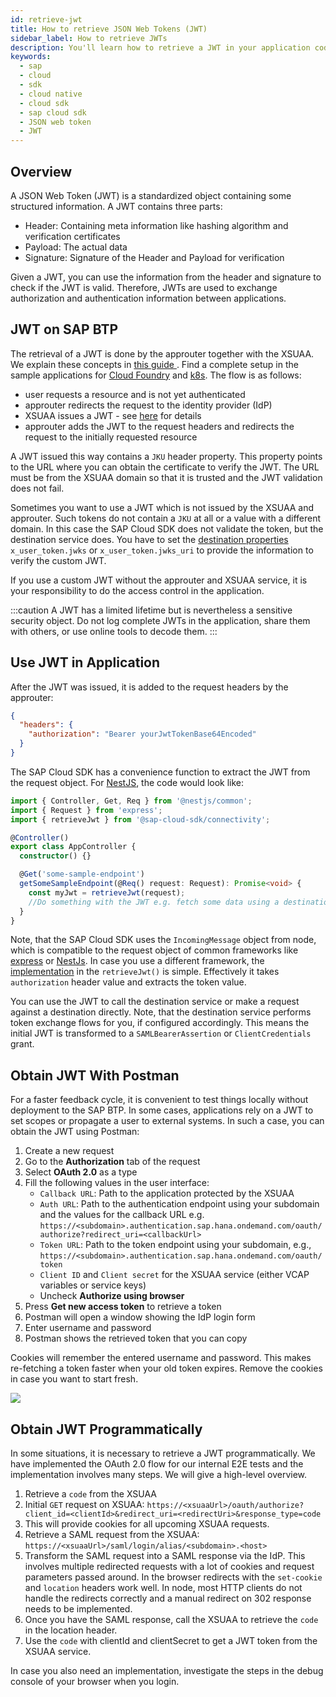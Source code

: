 ```yaml
---
id: retrieve-jwt
title: How to retrieve JSON Web Tokens (JWT)
sidebar_label: How to retrieve JWTs
description: You'll learn how to retrieve a JWT in your application code as well as locally using tools like Postman.
keywords:
  - sap
  - cloud
  - sdk
  - cloud native
  - cloud sdk
  - sap cloud sdk
  - JSON web token
  - JWT
---
```


## Overview

A JSON Web Token (JWT) is a standardized object containing some structured information.
A JWT contains three parts:

- Header: Containing meta information like hashing algorithm and verification certificates
- Payload: The actual data
- Signature: Signature of the Header and Payload for verification

Given a JWT, you can use the information from the header and signature to check if the JWT is valid.
Therefore, JWTs are used to exchange authorization and authentication information between applications.

## JWT on SAP BTP

The retrieval of a JWT is done by the approuter together with the XSUAA.
We explain these concepts in [this guide ](https://sap.github.io/cloud-sdk/docs/js/guides/how-to-use-the-approuter).
Find a complete setup in the sample applications for [Cloud Foundry](https://github.com/SAP-samples/cloud-sdk-js/tree/main/samples/cf-sample-application) and [k8s](https://github.com/SAP-samples/cloud-sdk-js/tree/main/samples/k8s-sample-application).
The flow is as follows:

- user requests a resource and is not yet authenticated
- approuter redirects the request to the identity provider (IdP)
- XSUAA issues a JWT - see [here](#obtain-jwt-programmatically) for details
- approuter adds the JWT to the request headers and redirects the request to the initially requested resource

A JWT issued this way contains a `JKU` header property.
This property points to the URL where you can obtain the certificate to verify the JWT.
The URL must be from the XSUAA domain so that it is trusted and the JWT validation does not fail.

Sometimes you want to use a JWT which is not issued by the XSUAA and approuter.
Such tokens do not contain a `JKU` at all or a value with a different domain.
In this case the SAP Cloud SDK does not validate the token, but the destination service does.
You have to set the [destination properties](https://help.sap.com/docs/CP_CONNECTIVITY/cca91383641e40ffbe03bdc78f00f681/283cd2d1c72147a18c69daf681650f07.html) `x_user_token.jwks` or `x_user_token.jwks_uri` to provide the information to verify the custom JWT.

If you use a custom JWT without the approuter and XSUAA service, it is your responsibility to do the access control in the application.

:::caution
A JWT has a limited lifetime but is nevertheless a sensitive security object.
Do not log complete JWTs in the application, share them with others, or use online tools to decode them.
:::

## Use JWT in Application

After the JWT was issued, it is added to the request headers by the approuter:

```json
{
  "headers": {
    "authorization": "Bearer yourJwtTokenBase64Encoded"
  }
}
```

The SAP Cloud SDK has a convenience function to extract the JWT from the request object.
For [NestJS](https://nestjs.com/), the code would look like:

```ts
import { Controller, Get, Req } from '@nestjs/common';
import { Request } from 'express';
import { retrieveJwt } from '@sap-cloud-sdk/connectivity';

@Controller()
export class AppController {
  constructor() {}

  @Get('some-sample-endpoint')
  getSomeSampleEndpoint(@Req() request: Request): Promise<void> {
    const myJwt = retrieveJwt(request);
    //Do something with the JWT e.g. fetch some data using a destination
  }
}
```

Note, that the SAP Cloud SDK uses the `IncomingMessage` object from node, which is compatible to the request object of common frameworks like [express](https://expressjs.com/) or [NestJs](https://nestjs.com/).
In case you use a different framework, the [implementation](https://github.com/SAP/cloud-sdk-js/blob/6e3453e50a061d3ea2dbd9ac6a40232e624f348f/packages/connectivity/src/scp-cf/jwt.ts#L45-L63) in the `retrieveJwt()` is simple.
Effectively it takes `authorization` header value and extracts the token value.

You can use the JWT to call the destination service or make a request against a destination directly.
Note, that the destination service performs token exchange flows for you, if configured accordingly.
This means the initial JWT is transformed to a `SAMLBearerAssertion` or `ClientCredentials` grant.

## Obtain JWT With Postman

For a faster feedback cycle, it is convenient to test things locally without deployment to the SAP BTP.
In some cases, applications rely on a JWT to set scopes or propagate a user to external systems.
In such a case, you can obtain the JWT using Postman:

1. Create a new request
2. Go to the **Authorization** tab of the request
3. Select **OAuth 2.0** as a type
4. Fill the following values in the user interface:
   - `Callback URL`: Path to the application protected by the XSUAA
   - `Auth URL`: Path to the authentication endpoint using your subdomain and the values for the callback URL e.g. `https://<subdomain>.authentication.sap.hana.ondemand.com/oauth/authorize?redirect_uri=<callbackUrl>`
   - `Token URL`: Path to the token endpoint using your subdomain, e.g., `https://<subdomain>.authentication.sap.hana.ondemand.com/oauth/token`
   - `Client ID` and `Client secret` for the XSUAA service (either VCAP variables or service keys)
   - Uncheck **Authorize using browser**
5. Press **Get new access token** to retrieve a token
6. Postman will open a window showing the IdP login form
7. Enter username and password
8. Postman shows the retrieved token that you can copy

Cookies will remember the entered username and password.
This makes re-fetching a token faster when your old token expires.
Remove the cookies in case you want to start fresh.

![](../img/postman-oauth-token.png)

## Obtain JWT Programmatically

In some situations, it is necessary to retrieve a JWT programmatically.
We have implemented the OAuth 2.0 flow for our internal E2E tests and the implementation involves many steps.
We will give a high-level overview.

1. Retrieve a `code` from the XSUAA
2. Initial `GET` request on XSUAA: `https://<xsuaaUrl>/oauth/authorize?client_id=<clientId>&redirect_uri=<redirectUri>&response_type=code`
3. This will provide cookies for all upcoming XSUAA requests.
4. Retrieve a SAML request from the XSUAA: `https://<xsuaaUrl>/saml/login/alias/<subdomain>.<host>`
5. Transform the SAML request into a SAML response via the IdP.
   This involves multiple redirected requests with a lot of cookies and request parameters passed around.
   In the browser redirects with the `set-cookie` and `location` headers work well.
   In node, most HTTP clients do not handle the redirects correctly and a manual redirect on 302 response needs to be implemented.
6. Once you have the SAML response, call the XSUAA to retrieve the `code` in the location header.
7. Use the `code` with clientId and clientSecret to get a JWT token from the XSUAA service.

In case you also need an implementation, investigate the steps in the debug console of your browser when you login.
